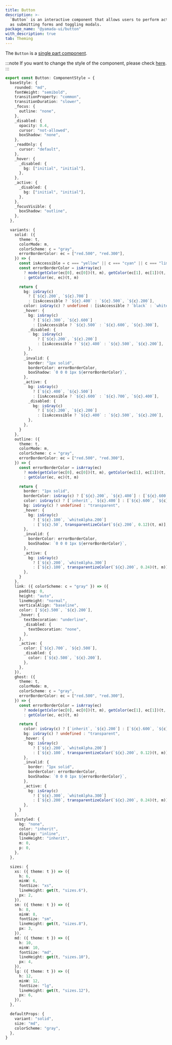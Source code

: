 ```yaml
---
title: Button
description: >-
  `Button` is an interactive component that allows users to perform actions such
  as submitting forms and toggling modals.
package_name: "@yamada-ui/button"
with_description: true
tab: Theming
---
```


The `Button` is a [single part component](/styled-system/theming/component-style#single-part-component).

:::note
If you want to change the style of the component, please check [here](/styled-system/theming/customize-theme#changing-the-style-of-components).
:::

```ts
export const Button: ComponentStyle = {
  baseStyle: {
    rounded: "md",
    fontWeight: "semibold",
    transitionProperty: "common",
    transitionDuration: "slower",
    _focus: {
      outline: "none",
    },
    _disabled: {
      opacity: 0.4,
      cursor: "not-allowed",
      boxShadow: "none",
    },
    _readOnly: {
      cursor: "default",
    },
    _hover: {
      _disabled: {
        bg: ["initial", "initial"],
      },
    },
    _active: {
      _disabled: {
        bg: ["initial", "initial"],
      },
    },
    _focusVisible: {
      boxShadow: "outline",
    },
  },

  variants: {
    solid: ({
      theme: t,
      colorMode: m,
      colorScheme: c = "gray",
      errorBorderColor: ec = ["red.500", "red.300"],
    }) => {
      const isAccessible = c === "yellow" || c === "cyan" || c === "lime"
      const errorBorderColor = isArray(ec)
        ? mode(getColor(ec[0], ec[0])(t, m), getColor(ec[1], ec[1])(t, m))(m)
        : getColor(ec, ec)(t, m)

      return {
        bg: isGray(c)
          ? [`${c}.200`, `${c}.700`]
          : [isAccessible ? `${c}.400` : `${c}.500`, `${c}.200`],
        color: isGray(c) ? undefined : [isAccessible ? `black` : `white`, `gray.800`],
        _hover: {
          bg: isGray(c)
            ? [`${c}.300`, `${c}.600`]
            : [isAccessible ? `${c}.500` : `${c}.600`, `${c}.300`],
          _disabled: {
            bg: isGray(c)
              ? [`${c}.200`, `${c}.200`]
              : [isAccessible ? `${c}.400` : `${c}.500`, `${c}.200`],
          },
        },
        _invalid: {
          border: "1px solid",
          borderColor: errorBorderColor,
          boxShadow: `0 0 0 1px ${errorBorderColor}`,
        },
        _active: {
          bg: isGray(c)
            ? [`${c}.400`, `${c}.500`]
            : [isAccessible ? `${c}.600` : `${c}.700`, `${c}.400`],
          _disabled: {
            bg: isGray(c)
              ? [`${c}.200`, `${c}.200`]
              : [isAccessible ? `${c}.400` : `${c}.500`, `${c}.200`],
          },
        },
      }
    },
    outline: ({
      theme: t,
      colorMode: m,
      colorScheme: c = "gray",
      errorBorderColor: ec = ["red.500", "red.300"],
    }) => {
      const errorBorderColor = isArray(ec)
        ? mode(getColor(ec[0], ec[0])(t, m), getColor(ec[1], ec[1])(t, m))(m)
        : getColor(ec, ec)(t, m)

      return {
        border: "1px solid",
        borderColor: isGray(c) ? [`${c}.200`, `${c}.400`] : [`${c}.600`, `${c}.300`],
        color: isGray(c) ? [`inherit`, `${c}.400`] : [`${c}.600`, `${c}.200`],
        bg: isGray(c) ? undefined : "transparent",
        _hover: {
          bg: isGray(c)
            ? [`${c}.100`, `whiteAlpha.200`]
            : [`${c}.50`, transparentizeColor(`${c}.200`, 0.12)(t, m)],
        },
        _invalid: {
          borderColor: errorBorderColor,
          boxShadow: `0 0 0 1px ${errorBorderColor}`,
        },
        _active: {
          bg: isGray(c)
            ? [`${c}.200`, `whiteAlpha.300`]
            : [`${c}.100`, transparentizeColor(`${c}.200`, 0.24)(t, m)],
        },
      }
    },
    link: ({ colorScheme: c = "gray" }) => ({
      padding: 0,
      height: "auto",
      lineHeight: "normal",
      verticalAlign: "baseline",
      color: [`${c}.500`, `${c}.200`],
      _hover: {
        textDecoration: "underline",
        _disabled: {
          textDecoration: "none",
        },
      },
      _active: {
        color: [`${c}.700`, `${c}.500`],
        _disabled: {
          color: [`${c}.500`, `${c}.200`],
        },
      },
    }),
    ghost: ({
      theme: t,
      colorMode: m,
      colorScheme: c = "gray",
      errorBorderColor: ec = ["red.500", "red.300"],
    }) => {
      const errorBorderColor = isArray(ec)
        ? mode(getColor(ec[0], ec[0])(t, m), getColor(ec[1], ec[1])(t, m))(m)
        : getColor(ec, ec)(t, m)

      return {
        color: isGray(c) ? [`inherit`, `${c}.200`] : [`${c}.600`, `${c}.200`],
        bg: isGray(c) ? undefined : "transparent",
        _hover: {
          bg: isGray(c)
            ? [`${c}.200`, `whiteAlpha.200`]
            : [`${c}.100`, transparentizeColor(`${c}.200`, 0.12)(t, m)],
        },
        _invalid: {
          border: "1px solid",
          borderColor: errorBorderColor,
          boxShadow: `0 0 0 1px ${errorBorderColor}`,
        },
        _active: {
          bg: isGray(c)
            ? [`${c}.300`, `whiteAlpha.300`]
            : [`${c}.200`, transparentizeColor(`${c}.200`, 0.24)(t, m)],
        },
      }
    },
    unstyled: {
      bg: "none",
      color: "inherit",
      display: "inline",
      lineHeight: "inherit",
      m: 0,
      p: 0,
    },
  },

  sizes: {
    xs: ({ theme: t }) => ({
      h: 6,
      minW: 6,
      fontSize: "xs",
      lineHeight: get(t, "sizes.6"),
      px: 2,
    }),
    sm: ({ theme: t }) => ({
      h: 8,
      minW: 8,
      fontSize: "sm",
      lineHeight: get(t, "sizes.8"),
      px: 3,
    }),
    md: ({ theme: t }) => ({
      h: 10,
      minW: 10,
      fontSize: "md",
      lineHeight: get(t, "sizes.10"),
      px: 4,
    }),
    lg: ({ theme: t }) => ({
      h: 12,
      minW: 12,
      fontSize: "lg",
      lineHeight: get(t, "sizes.12"),
      px: 6,
    }),
  },

  defaultProps: {
    variant: "solid",
    size: "md",
    colorScheme: "gray",
  },
}
```
